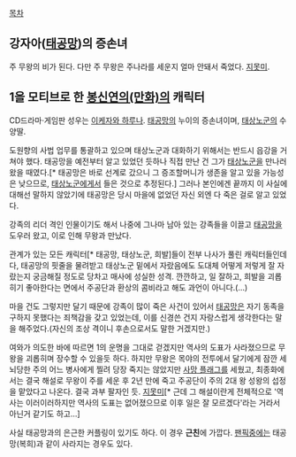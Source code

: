 [[목차]]

== 강자아([[태공망]])의 증손녀 ==
주 무왕의 비가 된다. 다만 주 무왕은 주나라를 세운지 얼마 안돼서 죽었다. [[지못미]].

== 1을 모티브로 한 [[봉신연의(만화)]]의 캐릭터 ==
CD드라마·게임판 성우는 [[이케자와 하루나]]. [[태공망]]의 누이의 증손녀이며, [[태상노군]]의 수양딸.

도원향의 사법 업무를 통괄하고 있으며 태상노군과 대화하기 위해서는 반드시 읍강을 거쳐야 했다. 태공망을 예전부터 알고 있었던 듯하나 직접 만난 건 그가 [[태상노군]]을 만나러 왔을 때였다.[* 태공망은 바로 선계로 갔으니 그 증조할머니가 생존을 알고 있을 가능성은 낮으므로, [[태상노군]]에게서 들은 것으로 추정된다.] 그러나 본인에겐 끝까지 이 사실에 대해선 말하지 않았기에 태공망은 당시 마을에 없었던 자신 외엔 다 죽은 걸로 알고 있었다.

강족의 리더 격인 인물이기도 해서 나중에 그나마 남아 있는 강족들을 이끌고 [[태공망]]을 도우러 왔고, 이로 인해 무왕과 만났다. 

관계가 있는 모든 캐릭터[* 태공망, 태상노군, 희발]들이 전부 나사가 풀린 캐릭터들인데다, 태공망의 핏줄을 물려받고 태상노군 밑에서 자랐음에도 도대체 어떻게 저렇게 잘 자랐는지 궁금해질 정도로 당차고 매사에 성실한 성격. 깐깐하고, 일 잘하고, 희발을 괴롭히기 좋아한다는 면에서 주공단과 환상의 콤비라고 해도 과언이 아니다.(…)

마을 건도 그렇지만 달기 때문에 강족이 많이 죽은 사건이 있어서 [[태공망]]은 자기 동족을 구하지 못했다는 죄책감을 갖고 있었는데, 이를 신경쓴 건지 자랑스럽게 생각한다는 말을 해주었다.(자신의 조상 격이니 후손으로서도 말한 거겠지만.)

여와가 의도한 바에 따르면 1의 운명을 그대로 걷겠지만 역사의 도표가 사라졌으므로 무왕을 괴롭히며 장수할 수 있을듯 하다. 하지만 무왕은 목야의 전투에서 달기에게 잠깐 세뇌당한 주의 어느 병사에게 찔려 당장 죽지는 않았지만 [[사망 플래그]]를 세웠고, 최종화에서는 결국 해설로 무왕이 주를 세운 후 2년 만에 죽고 주공단이 주의 2대 왕 성왕의 섭정을 맡았다고 나온다. 결국 과부 팔자인 듯. [[지못미]][* 근데 그 해설이란게 전체적으로 '역사는 이러이러하지만 역사의 도표는 없어졌으므로 이후 일은 잘 모르겠다'라는 거라서 아닌거 같기도 하고...]

사실 태공망과의 은근한 커플링이 있기도 하다. 이 경우 '''근친'''에 가깝다. [[팬픽]]중에는 태공망(복희)과 같이 사라지는 경우도 있다.
